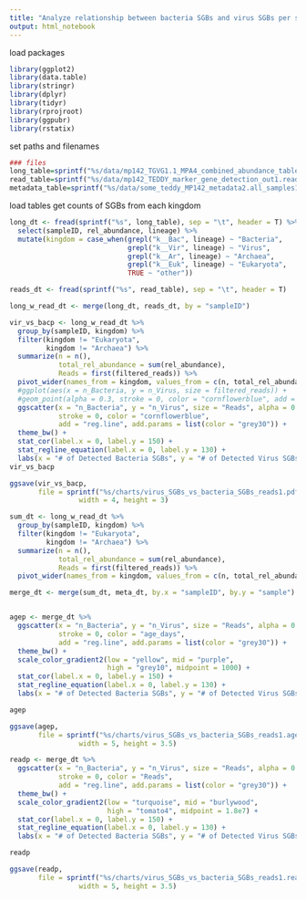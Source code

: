 ```yaml
---
title: "Analyze relationship between bacteria SGBs and virus SGBs per sample and read #"
output: html_notebook
---
```


load packages
```r
library(ggplot2)
library(data.table)
library(stringr)
library(dplyr)
library(tidyr)
library(rprojroot)
library(ggpubr)
library(rstatix)
```

set paths and filenames

```r
### files
long_table=sprintf("%s/data/mp142_TGVG1.1_MPA4_combined_abundance_table_longform1.tsv", find_rstudio_root_file())
read_table=sprintf("%s/data/mp142_TEDDY_marker_gene_detection_out1.reads_by_sample.tsv", find_rstudio_root_file())
metadata_table=sprintf("%s/data/some_teddy_MP142_metadata2.all_samples1.delivery.csv", find_rstudio_root_file())

```

load tables get counts of SGBs from each kingdom
```r
long_dt <- fread(sprintf("%s", long_table), sep = "\t", header = T) %>%
  select(sampleID, rel_abundance, lineage) %>%
  mutate(kingdom = case_when(grepl("k__Bac", lineage) ~ "Bacteria", 
                             grepl("k__Vir", lineage) ~ "Virus",
                             grepl("k__Ar", lineage) ~ "Archaea",
                             grepl("k__Euk", lineage) ~ "Eukaryota",
                             TRUE ~ "other"))

reads_dt <- fread(sprintf("%s", read_table), sep = "\t", header = T)

long_w_read_dt <- merge(long_dt, reads_dt, by = "sampleID")
```

```r
vir_vs_bacp <- long_w_read_dt %>%
  group_by(sampleID, kingdom) %>%
  filter(kingdom != "Eukaryota",
         kingdom != "Archaea") %>%
  summarize(n = n(),
            total_rel_abundance = sum(rel_abundance),
            Reads = first(filtered_reads)) %>%
  pivot_wider(names_from = kingdom, values_from = c(n, total_rel_abundance), values_fill = 0) %>%
  #ggplot(aes(x = n_Bacteria, y = n_Virus, size = filtered_reads)) +
  #geom_point(alpha = 0.3, stroke = 0, color = "cornflowerblue", add = "reg.line") +
  ggscatter(x = "n_Bacteria", y = "n_Virus", size = "Reads", alpha = 0.2, 
            stroke = 0, color = "cornflowerblue", 
            add = "reg.line", add.params = list(color = "grey30")) +
  theme_bw() +
  stat_cor(label.x = 0, label.y = 150) +
  stat_regline_equation(label.x = 0, label.y = 130) +
  labs(x = "# of Detected Bacteria SGBs", y = "# of Detected Virus SGBs")
vir_vs_bacp

ggsave(vir_vs_bacp, 
       file = sprintf("%s/charts/virus_SGBs_vs_bacteria_SGBs_reads1.pdf", find_rstudio_root_file()), 
                 width = 4, height = 3)
```

```r
sum_dt <- long_w_read_dt %>%
  group_by(sampleID, kingdom) %>%
  filter(kingdom != "Eukaryota",
         kingdom != "Archaea") %>%
  summarize(n = n(),
            total_rel_abundance = sum(rel_abundance),
            Reads = first(filtered_reads)) %>%
  pivot_wider(names_from = kingdom, values_from = c(n, total_rel_abundance), values_fill = 0)

merge_dt <- merge(sum_dt, meta_dt, by.x = "sampleID", by.y = "sample")


agep <- merge_dt %>%
  ggscatter(x = "n_Bacteria", y = "n_Virus", size = "Reads", alpha = 0.4, 
            stroke = 0, color = "age_days", 
            add = "reg.line", add.params = list(color = "grey30")) +
  theme_bw() +
  scale_color_gradient2(low = "yellow", mid = "purple", 
                        high = "grey10", midpoint = 1000) +
  stat_cor(label.x = 0, label.y = 150) +
  stat_regline_equation(label.x = 0, label.y = 130) +
  labs(x = "# of Detected Bacteria SGBs", y = "# of Detected Virus SGBs")

agep

ggsave(agep, 
       file = sprintf("%s/charts/virus_SGBs_vs_bacteria_SGBs_reads1.agecolor.pdf", find_rstudio_root_file()), 
                 width = 5, height = 3.5)

readp <- merge_dt %>%
  ggscatter(x = "n_Bacteria", y = "n_Virus", size = "Reads", alpha = 0.4, 
            stroke = 0, color = "Reads", 
            add = "reg.line", add.params = list(color = "grey30")) +
  theme_bw() +
  scale_color_gradient2(low = "turquoise", mid = "burlywood", 
                        high = "tomato4", midpoint = 1.8e7) +
  stat_cor(label.x = 0, label.y = 150) +
  stat_regline_equation(label.x = 0, label.y = 130) +
  labs(x = "# of Detected Bacteria SGBs", y = "# of Detected Virus SGBs")

readp

ggsave(readp, 
       file = sprintf("%s/charts/virus_SGBs_vs_bacteria_SGBs_reads1.readcolor.pdf", find_rstudio_root_file()), 
                 width = 5, height = 3.5)
```










